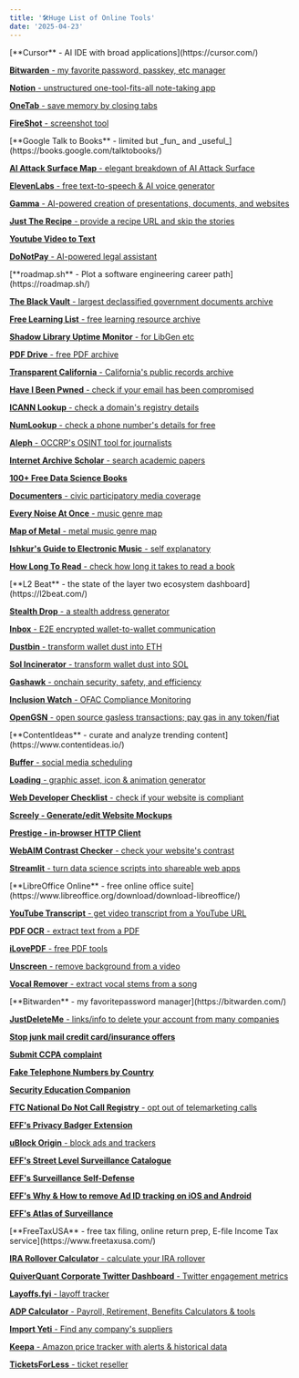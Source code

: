```yaml
---
title: '🛠️Huge List of Online Tools'
date: '2025-04-23'
---
```



<ToggleDropdown title="Apps I use AT LEAST once every day">
[**Cursor** - AI IDE with broad applications](https://cursor.com/)

[**Bitwarden** - my favorite password, passkey, etc manager](https://bitwarden.com/)

[**Notion** - unstructured one-tool-fits-all note-taking app](https://www.notion.so/)

[**OneTab** - save memory by closing tabs](https://chromewebstore.google.com/detail/onetab/chphlpgkkbolifaimnlloiipkdnihall?hl=en)

[**FireShot** - screenshot tool](https://chromewebstore.google.com/detail/take-webpage-screenshots/mcbpblocgmgfnpjjppndjkmgjaogfceg)

</ToggleDropdown>


<ToggleDropdown title="AI">
[**Google Talk to Books** - limited but _fun_ and _useful_](https://books.google.com/talktobooks/)

[**AI Attack Surface Map** - elegant breakdown of AI Attack Surface](https://danielmiessler.com/blog/the-ai-attack-surface-map-v1-0)

[**ElevenLabs** - free text-to-speech & AI voice generator](https://elevenlabs.io/)

[**Gamma** - AI-powered creation of presentations, documents, and websites](https://gamma.app/)

[**Just The Recipe** - provide a recipe URL and skip the stories](https://www.justtherecipe.com/)

[**Youtube Video to Text**](https://www.youvideototext.com/)

[**DoNotPay** - AI-powered legal assistant](https://www.donotpay.com/)

</ToggleDropdown>

<ToggleDropdown title="Archives, Repositories, and OSInt">
[**roadmap.sh** - Plot a software engineering career path](https://roadmap.sh/)

[**The Black Vault** - largest declassified government documents archive](https://www.theblackvault.com/documentarchive/)

[**Free Learning List** - free learning resource archive](https://freelearninglist.org/)

[**Shadow Library Uptime Monitor** - for LibGen etc](https://open-slum.org/)

[**PDF Drive** - free PDF archive](https://www.pdfdrive.com/)

[**Transparent California** - California's public records archive](https://transparentcalifornia.com/)

[**Have I Been Pwned** - check if your email has been compromised](https://haveibeenpwned.com/)

[**ICANN Lookup** - check a domain's registry details](https://lookup.icann.org/en)

[**NumLookup** - check a phone number's details for free](https://www.numlookup.com/)

[**Aleph** - OCCRP's OSINT tool for journalists](https://aleph.occrp.org/)

[**Internet Archive Scholar** - search academic papers](https://scholar.archive.org/)

[**100+ Free Data Science Books**](https://www.learndatasci.com/free-data-science-books/)

[**Documenters** - civic participatory media coverage](https://documenters.org/)

[**Every Noise At Once** - music genre map](http://everynoise.com/engenremap.html)

[**Map of Metal** - metal music genre map](https://mapofmetal.com/)

[**Ishkur's Guide to Electronic Music** - self explanatory](https://music.ishkur.com/)

[**How Long To Read** - check how long it takes to read a book](https://howlongtoread.com/)

</ToggleDropdown>

<ToggleDropdown title="Blockchain">
[**L2 Beat** - the state of the layer two ecosystem dashboard](https://l2beat.com/)

[**Stealth Drop** - a stealth address generator](https://stealthdrop.xyz/)

[**Inbox** - E2E encrypted wallet-to-wallet communication](https://about.inb0x.life/)

[**Dustbin** - transform wallet dust into ETH](https://dapp.dustbin.pro/)

[**Sol Incinerator** - transform wallet dust into SOL](https://sol-incinerator.com/)

[**Gashawk** - onchain security, safety, and efficiency](https://www.gashawk.io/)

[**Inclusion Watch** - OFAC Compliance Monitoring](https://www.inclusion.watch/)

[**OpenGSN** - open source gasless transactions; pay gas in any token/fiat](https://opengsn.org/)

</ToggleDropdown>

<ToggleDropdown title="Content Creation & WebDev">
[**ContentIdeas** - curate and analyze trending content](https://www.contentideas.io/)

[**Buffer** - social media scheduling](https://buffer.com/)

[**Loading** - graphic asset, icon & animation generator](https://loading.io/)

[**Web Developer Checklist** - check if your website is compliant](https://webdeveloperchecklist.com/)

[**Screely - Generate/edit Website Mockups**](https://screely.com/)

[**Prestige - in-browser HTTP Client**](https://prestige.dev/#!/doc/browser/master)

[**WebAIM Contrast Checker** - check your website's contrast](https://webaim.org/resources/contrastchecker/)

[**Streamlit** - turn data science scripts into shareable web apps](https://streamlit.io/)

</ToggleDropdown>

<ToggleDropdown title="Data Manipulation">
[**LibreOffice Online** - free online office suite](https://www.libreoffice.org/download/download-libreoffice/)

[**YouTube Transcript** - get video transcript from a YouTube URL](https://youtubetranscript.com/)

[**PDF OCR** - extract text from a PDF](https://tools.pdf24.org/en/ocr-pdf)

[**iLovePDF** - free PDF tools](https://www.ilovepdf.com/)

[**Unscreen** - remove background from a video](https://www.unscreen.com/)

[**Vocal Remover** - extract vocal stems from a song](https://vocalremover.org/)

</ToggleDropdown>

<ToggleDropdown title="Privacy & Security">
[**Bitwarden** - my favoritepassword manager](https://bitwarden.com/)

[**JustDeleteMe** - links/info to delete your account from many companies](https://backgroundchecks.org/justdeleteme/)

[**Stop junk mail credit card/insurance offers**](https://consumer.ftc.gov/articles/how-stop-junk-mail#:~:text=To%20opt%20out%20permanently%3A%20Go,you've%20started%20the%20process)

[**Submit CCPA complaint**](https://privacy.ca.gov/submit-a-complaint/ccpa-complaints/#:~:text=If%20you%20believe%20a%20business,address%20listed%20on%20the%20form.)

[**Fake Telephone Numbers by Country**](https://fakenumber.org/)

[**Security Education Companion**](https://securityeducationcompanion.org/)

[**FTC National Do Not Call Registry** - opt out of telemarketing calls](https://www.donotcall.gov/)

[**EFF's Privacy Badger Extension**](https://www.eff.org/privacybadger)

[**uBlock Origin** - block ads and trackers](https://ublockorigin.com/)

[**EFF's Street Level Surveillance Catalogue**](https://sls.eff.org/)

[**EFF's Surveillance Self-Defense**](https://ssd.eff.org/)

[**EFF's Why & How to remove Ad ID tracking on iOS and Android**](https://www.eff.org/deeplinks/2022/05/how-disable-ad-id-tracking-ios-and-android-and-why-you-should-do-it-now)

[**EFF's Atlas of Surveillance**](https://atlasofsurveillance.org/)

</ToggleDropdown>

<ToggleDropdown title="Finance & eCommerce">
[**FreeTaxUSA** - free tax filing, online return prep, E-file Income Tax service](https://www.freetaxusa.com/)

[**IRA Rollover Calculator** - calculate your IRA rollover](https://www.ameriprise.com/financial-news-research/financial-calculators/ira-rollover-calculator)

[**QuiverQuant Corporate Twitter Dashboard** - Twitter engagement metrics](https://www.quiverquant.com/sources/twitter)

[**Layoffs.fyi** - layoff tracker](https://layoffs.fyi/)

[**ADP Calculator** - Payroll, Retirement, Benefits Calculators & tools](https://www.adp.com/resources/tools/calculators.aspx)

[**Import Yeti** - Find any company's suppliers](https://www.importyeti.com/)

[**Keepa** - Amazon price tracker with alerts & historical data](https://keepa.com/#!)

[**TicketsForLess** - ticket reseller](https://www.ticketsforless.com/)

</ToggleDropdown>
